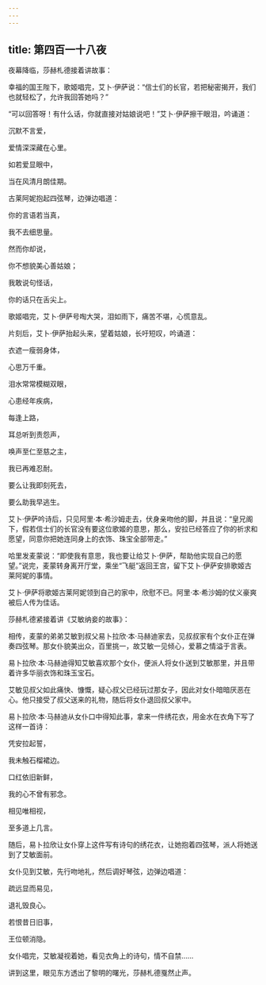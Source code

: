 ```yaml
---
---
---
```

title: 第四百一十八夜
---






夜幕降临，莎赫札德接着讲故事：





幸福的国王陛下，歌姬唱完，艾卜·伊萨说：“信士们的长官，若把秘密揭开，我们也就轻松了，允许我回答她吗？”

“可以回答呀！有什么话，你就直接对姑娘说吧！”艾卜·伊萨擦干眼泪，吟诵道：


沉默不言爱，

爱情深深藏在心里。

如若爱显眼中，

当在风清月朗佳期。



古莱阿妮抱起四弦琴，边弹边唱道：


你的言语若当真，

我不去细思量。

然而你却说，

你不想貌美心善姑娘；

我敢说句怪话，

你的话只在舌尖上。



歌姬唱完，艾卜·伊萨号啕大哭，泪如雨下，痛苦不堪，心慌意乱。

片刻后，艾卜·伊萨抬起头来，望着姑娘，长吁短叹，吟诵道：


衣遮一瘦弱身体，

心思万千重。

泪水常常模糊双眼，

心患经年疾病，

每逢上路，

耳总听到责怨声，

唤声至仁至慈之主，

我已再难忍耐。

要么让我即刻死去，

要么助我早逃生。



艾卜·伊萨吟诗后，只见阿里·本·希沙姆走去，伏身亲吻他的脚，并且说：“皇兄阁下，假若信士们的长官没有要这位歌姬的意思，那么，安拉已经答应了你的祈求和愿望，同意你把她连同身上的衣饰、珠宝全部带走。”

哈里发麦蒙说：“即使我有意思，我也要让给艾卜·伊萨，帮助他实现自己的愿望。”说完，麦蒙转身离开厅堂，乘坐“飞艇”返回王宫，留下艾卜·伊萨安排歌姬古莱阿妮的事情。

艾卜·伊萨将歌姬古莱阿妮领到自己的家中，欣慰不已。阿里·本·希沙姆的仗义豪爽被后人传为佳话。





莎赫札德紧接着讲《艾敏纳妾的故事》：

相传，麦蒙的弟弟艾敏到叔父易卜拉欣·本·马赫迪家去，见叔叔家有个女仆正在弹奏四弦琴。那女仆貌美出众，百里挑一，故艾敏一见倾心，爱慕之情溢于言表。

易卜拉欣·本·马赫迪得知艾敏喜欢那个女仆，便派人将女仆送到艾敏那里，并且带着许多华丽衣饰和珠玉宝石。

艾敏见叔父如此痛快、慷慨，疑心叔父已经玩过那女子，因此对女仆暗暗厌恶在心。他只接受了叔父送来的礼物，随后将女仆退回叔父家中。

易卜拉欣·本·马赫迪从女仆口中得知此事，拿来一件绣花衣，用金水在衣角下写了这样一首诗：


凭安拉起誓，

我未触石榴裙边。

口红依旧新鲜，

我的心不曾有邪念。

相见唯相视，

至多道上几言。



随后，易卜拉欣让女仆穿上这件写有诗句的绣花衣，让她抱着四弦琴，派人将她送到了艾敏面前。

女仆见到艾敏，先行吻地礼，然后调好琴弦，边弹边唱道：


疏远显而易见，

退礼毁良心。

若恨昔日旧事，

王位顿消隐。



女仆唱完，艾敏凝视着她，看见衣角上的诗句，情不自禁……





讲到这里，眼见东方透出了黎明的曙光，莎赫札德戛然止声。